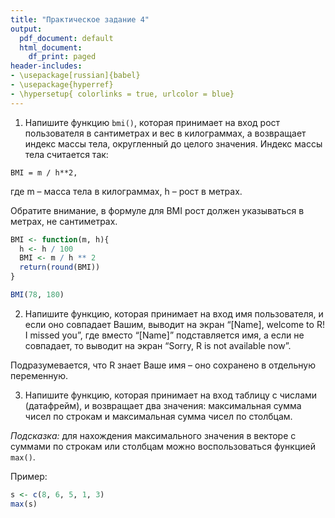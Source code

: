 ```yaml
---
title: "Практическое задание 4"
output:
  pdf_document: default
  html_document:
    df_print: paged
header-includes:
- \usepackage[russian]{babel}
- \usepackage{hyperref}
- \hypersetup{ colorlinks = true, urlcolor = blue}
---
```


1. Напишите функцию `bmi()`, которая принимает на вход рост пользователя в сантиметрах и вес в килограммах, а возвращает индекс массы тела, округленный до целого значения. Индекс массы тела считается так:

```
BMI = m / h**2,
```
где m – масса тела в килограммах, h – рост в метрах.

Обратите внимание, в формуле для BMI рост должен указываться в метрах, не сантиметрах.
```r
BMI <- function(m, h){
  h <- h / 100
  BMI <- m / h ** 2
  return(round(BMI))
}

BMI(78, 180)
```


2. Напишите функцию, которая принимает на вход имя пользователя, и если оно совпадает Вашим, выводит на экран “[Name], welcome to R! I missed you”, где вместо “[Name]” подставляется имя, а если не совпадает, то выводит на экран “Sorry, R is not available now”. 

Подразумевается, что R знает Ваше имя – оно сохранено в отдельную переменную. 

3. Напишите функцию, которая принимает на вход таблицу с числами (датафрейм), и возвращает два значения: максимальная сумма чисел по строкам и максимальная сумма чисел по столбцам.

*Подсказка:* для нахождения максимального значения в векторе с суммами по строкам или столбцам можно воспользоваться функцией `max()`. 

Пример:

```r
s <- c(8, 6, 5, 1, 3)
max(s)
```
